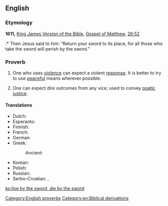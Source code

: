 ==English==

===Etymology===
'''1611,''' [[w:King James Version of the Bible|King James Version of the Bible]], [[w:Gospel of Matthew|Gospel of Matthew]], [[s:Bible (King James)/Matthew#Chapter 26|26:52]]
:* Then Jesus said to him: “Return your sword to its place, for all those who take the sword will perish by the sword."

===Proverb===
{{head|en|proverb|head=[[live]] [[by]] [[the]] [[sword]], [[die]] [[by]] [[the]] [[sword]]}}

# One who uses [[violence]] can expect a violent [[response]]. It is better to try to use [[peaceful]] means wherever possible.
# {{context|figuratively|lang=en}} One can expect dire outcomes from any vice; used to convey [[poetic justice]].

====Translations====
{{trans-top|one who uses violence can expect a violent response}}
* Dutch: {{t-|nl|wie leeft bij het zwaard, zal sterven bij het zwaard}}
* Esperanto: {{t-|eo|kiu glavon prenas, per glavo pereos}}
* Finnish: {{t-|fi|joka miekkaan tarttuu, se miekkaan hukkuu}}
* French: {{t-|fr|celui qui vit par l’épée, périra par l’épée}}
* German: {{t-|de|Wer das Schwert ergreift, der soll durchs Schwert umkommen}}
* Greek: {{t-|el|πάντες όσοι πιάσωσι μάχαιραν διά μαχαίρας θέλουσιν απολεσθή|tr=pándes ósi piásosi mákheran dhiá makhéras thelusin apolesthí|sc=Grek}}
*: Ancient: {{tø|grc|πάντες γὰρ οἱ λαβόντες μάχαιραν ἐν μαχαίρῃ ἀπολοῦνται|tr=pantes gar hoi labontes maikaran en makairēi apolountai|sc=polytonic}}
{{trans-mid}}
* Korean: {{t-|ko|칼로 흥한자는 칼로 망하리라.|sc=Kore}}
* Polish: {{t+|pl|kto mieczem wojuje, ten od miecza ginie}}
* Russian: {{t-|ru|поднявший меч от меча и погибнет}}
* Serbo-Croatian: {{t-|sh|ко од мача живи од мача и гине}}, {{t-|sh|ко се мача лача од мача и гине}}
{{trans-bottom}}

[[Category:English proverbs]]
[[Category:en:Biblical derivations]]

[[ko:live by the sword, die by the sword]]